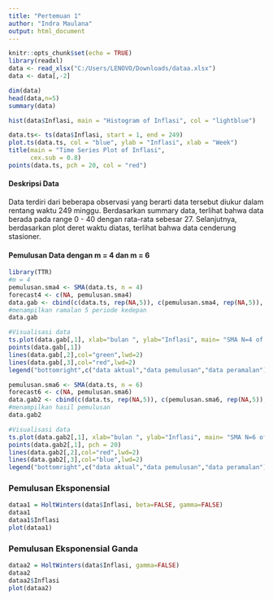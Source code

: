 ---
title: "Pertemuan 1"
author: "Indra Maulana"
output: html_document
---

```{r setup, include=FALSE}
knitr::opts_chunk$set(echo = TRUE)
library(readxl)
data <- read_xlsx("C:/Users/LENOVO/Downloads/dataa.xlsx")
data <- data[,-2]
```

```{r}
dim(data)
head(data,n=5)
summary(data)
```

```{r}
hist(data$Inflasi, main = "Histogram of Inflasi", col = "lightblue")
```

```{r}
data.ts<- ts(data$Inflasi, start = 1, end = 249)
plot.ts(data.ts, col = "blue", ylab = "Inflasi", xlab = "Week")
title(main = "Time Series Plot of Inflasi", 
      cex.sub = 0.8)
points(data.ts, pch = 20, col = "red")
```

#### **Deskripsi Data**

Data terdiri dari beberapa observasi yang berarti data tersebut diukur dalam rentang waktu 249 minggu. Berdasarkan summary data, terlihat bahwa data berada pada range 0 - 40 dengan rata-rata sebesar 27. Selanjutnya, berdasarkan plot deret waktu diatas, terlihat bahwa data cenderung stasioner.

#### **Pemulusan Data dengan m = 4 dan m = 6**

```{r}
library(TTR)
#m = 4
pemulusan.sma4 <- SMA(data.ts, n = 4)
forecast4 <- c(NA, pemulusan.sma4)
data.gab <- cbind(c(data.ts, rep(NA,5)), c(pemulusan.sma4, rep(NA,5)), c(forecast4, rep(forecast4[length(forecast4)],4)))
#menampilkan ramalan 5 periode kedepan
data.gab
```

```{r}
#Visualisasi data
ts.plot(data.gab[,1], xlab="bulan ", ylab="Inflasi", main= "SMA N=4 of Inflasi Data")
points(data.gab[,1])
lines(data.gab[,2],col="green",lwd=2)
lines(data.gab[,3],col="red",lwd=2)
legend("bottomright",c("data aktual","data pemulusan","data peramalan"), lty=8, col=c("black","green","red"), cex=0.8)
```

```{r}
pemulusan.sma6 <- SMA(data.ts, n = 6)
forecast6 <- c(NA, pemulusan.sma6)
data.gab2 <- cbind(c(data.ts, rep(NA,5)), c(pemulusan.sma6, rep(NA,5)), c(forecast6, rep(forecast6[length(forecast6)],4)))
#menampilkan hasil pemulusan
data.gab2
```

```{r}
#Visualisasi data
ts.plot(data.gab2[,1], xlab="bulan ", ylab="Inflasi", main= "SMA N=6 of Sales Data")
points(data.gab2[,1], pch = 20)
lines(data.gab2[,2],col="red",lwd=2)
lines(data.gab2[,3],col="blue",lwd=2)
legend("bottomright",c("data aktual","data pemulusan","data peramalan"), lty=8, col=c("black","pink","blue"), cex=0.8)
```

### Pemulusan Eksponensial

```{r}
dataa1 = HoltWinters(data$Inflasi, beta=FALSE, gamma=FALSE)
dataa1
dataa1$Inflasi
plot(dataa1)
```

### Pemulusan Eksponensial Ganda

```{r}
dataa2 = HoltWinters(data$Inflasi, gamma=FALSE)
dataa2
dataa2$Inflasi
plot(dataa2)
```
